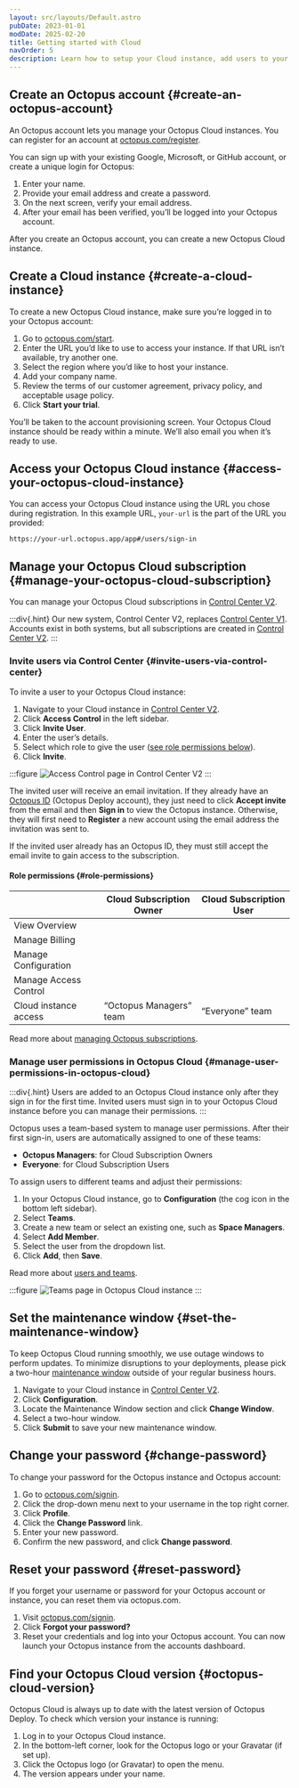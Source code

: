 ```yaml
---
layout: src/layouts/Default.astro
pubDate: 2023-01-01
modDate: 2025-02-20
title: Getting started with Cloud
navOrder: 5
description: Learn how to setup your Cloud instance, add users to your instance, and set the maintenance window
---
```


## Create an Octopus account \{#create-an-octopus-account}
An Octopus account lets you manage your Octopus Cloud instances. You can register for an account at [octopus.com/register](https://octopus.com/register).

You can sign up with your existing Google, Microsoft, or GitHub account, or create a unique login for Octopus:

1. Enter your name.
2. Provide your email address and create a password.
3. On the next screen, verify your email address.
4. After your email has been verified, you’ll be logged into your Octopus account.

After you create an Octopus account, you can create a new Octopus Cloud instance.

## Create a Cloud instance \{#create-a-cloud-instance}

To create a new Octopus Cloud instance, make sure you’re logged in to your Octopus account:

1. Go to [octopus.com/start](https://octopus.com/start).
2. Enter the URL you’d like to use to access your instance. If that URL isn’t available, try another one.
3. Select the region where you’d like to host your instance.
4. Add your company name.
5. Review the terms of our customer agreement, privacy policy, and acceptable usage policy.
6. Click **Start your trial**.

You’ll be taken to the account provisioning screen. Your Octopus Cloud instance should be ready within a minute. We’ll also email you when it’s ready to use.

## Access your Octopus Cloud instance \{#access-your-octopus-cloud-instance}

You can access your Octopus Cloud instance using the URL you chose during registration. In this example URL, `your-url` is the part of the URL you provided:

```
https://your-url.octopus.app/app#/users/sign-in
```

## Manage your Octopus Cloud subscription \{#manage-your-octopus-cloud-subscription}

You can manage your Octopus Cloud subscriptions in [Control Center V2](https://billing.octopus.com/).

:::div{.hint}
Our new system, Control Center V2, replaces [Control Center V1](https://octopus.com/control-center). Accounts exist in both systems, but all subscriptions are created in [Control Center V2](https://billing.octopus.com/).
:::

### Invite users via Control Center \{#invite-users-via-control-center}

To invite a user to your Octopus Cloud instance:

1. Navigate to your Cloud instance in [Control Center V2](https://billing.octopus.com/).
2. Click **Access Control** in the left sidebar.
3. Click **Invite User**.
4. Enter the user’s details.
5. Select which role to give the user ([see role permissions below](#role-permissions)).
6. Click **Invite**.

:::figure
![Access Control page in Control Center V2](/docs/octopus-cloud/images/control-center-access-control.png)
:::

The invited user will receive an email invitation. If they already have an [Octopus ID](/docs/security/authentication/octopusid-authentication) (Octopus Deploy account), they just need to click **Accept invite** from the email and then **Sign in** to view the Octopus instance. Otherwise, they will first need to **Register** a new account using the email address the invitation was sent to.

If the invited user already has an Octopus ID, they must still accept the email invite to gain access to the subscription.

#### Role permissions \{#role-permissions}

|                             | Cloud Subscription Owner                                  | Cloud Subscription User                          |
| --------------------------- | --------------------------------------------------------- | ------------------------------------------------ |
| View Overview               | <i class="fa-circle-check"></i>                           | <i class="fa-circle-check"></i>                  |
| Manage Billing              | <i class="fa-circle-check"></i>                           | <i class="fa-solid fa-circle-xmark"></i>         |
| Manage Configuration        | <i class="fa-circle-check"></i>                           | <i class="fa-solid fa-circle-xmark"></i>         |
| Manage Access Control       | <i class="fa-circle-check"></i>                           | <i class="fa-solid fa-circle-xmark"></i>         |
| Cloud instance access       | <i class="fa-circle-check"></i> “Octopus Managers” team   | <i class="fa-circle-check"></i> “Everyone” team  |

Read more about [managing Octopus subscriptions](/docs/getting-started/managing-octopus-subscriptions#access-control).

### Manage user permissions in Octopus Cloud \{#manage-user-permissions-in-octopus-cloud}

:::div{.hint}
Users are added to an Octopus Cloud instance only after they sign in for the first time. Invited users must sign in to your Octopus Cloud instance before you can manage their permissions.
:::

Octopus uses a team-based system to manage user permissions. After their first sign-in, users are automatically assigned to one of these teams:

- **Octopus Managers**: for Cloud Subscription Owners
- **Everyone**: for Cloud Subscription Users

To assign users to different teams and adjust their permissions:

1. In your Octopus Cloud instance, go to **Configuration** (the cog icon in the bottom left sidebar).
2. Select **Teams**.
3. Create a new team or select an existing one, such as **Space Managers**.
4. Select **Add Member**.
5. Select the user from the dropdown list.
6. Click **Add**, then **Save**.

Read more about [users and teams](/docs/security/users-and-teams).

:::figure
![Teams page in Octopus Cloud instance](/docs/octopus-cloud/images/cloud-instance-teams.png)
:::

## Set the maintenance window \{#set-the-maintenance-window}

To keep Octopus Cloud running smoothly, we use outage windows to perform updates. To minimize disruptions to your deployments, please pick a two-hour [maintenance window](/docs/octopus-cloud/maintenance-window) outside of your regular business hours.

1. Navigate to your Cloud instance in [Control Center V2](https://billing.octopus.com/).
2. Click **Configuration**.
3. Locate the Maintenance Window section and click **Change Window**.
4. Select a two-hour window.
5. Click **Submit** to save your new maintenance window.

## Change your password \{#change-password}

To change your password for the Octopus instance and Octopus account:

1. Go to [octopus.com/signin](https://octopus.com/signin).
2. Click the drop-down menu next to your username in the top right corner.
3. Click **Profile**.
4. Click the **Change Password** link.
5. Enter your new password.
6. Confirm the new password, and click **Change password**.

## Reset your password \{#reset-password}

If you forget your username or password for your Octopus account or instance, you can reset them via octopus.com.

1. Visit [octopus.com/signin](https://octopus.com/signin).
2. Click **Forgot your password?**
3. Reset your credentials and log into your Octopus account. You can now launch your Octopus instance from the accounts dashboard.

## Find your Octopus Cloud version \{#octopus-cloud-version}

Octopus Cloud is always up to date with the latest version of Octopus Deploy. To check which version your instance is running:

1. Log in to your Octopus Cloud instance.
2. In the bottom-left corner, look for the Octopus logo or your Gravatar (if set up).
3. Click the Octopus logo (or Gravatar) to open the menu.
4. The version appears under your name.


